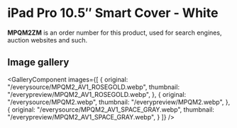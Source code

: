 
# iPad Pro 10.5″ Smart Cover - White

<Callout type='info' emoji='👉🏻'>**MPQM2ZM** is an order number for this product, used for search engines, auction websites and such.</Callout>

## Image gallery

<GalleryComponent
    images={[
      {
        original: "/everysource/MPQM2_AV1_ROSEGOLD.webp",
        thumbnail: "/everypreview/MPQM2_AV1_ROSEGOLD.webp",
      },
      {
        original: "/everysource/MPQM2.webp",
        thumbnail: "/everypreview/MPQM2.webp",
      },
      {
        original: "/everysource/MPQM2_AV1_SPACE_GRAY.webp",
        thumbnail: "/everypreview/MPQM2_AV1_SPACE_GRAY.webp",
      }
    ]}
  />
